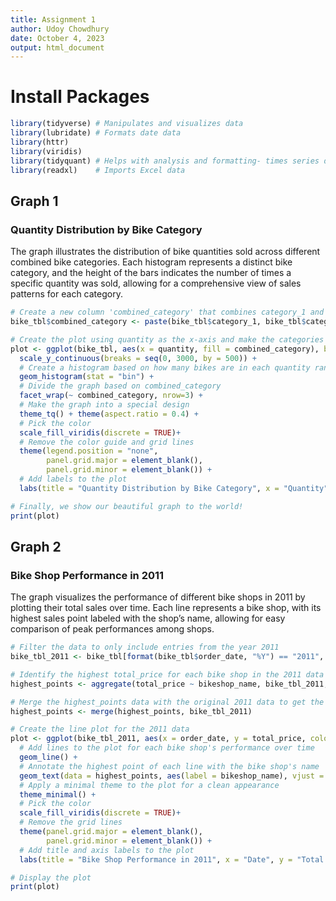 ```yaml
---
title: Assignment 1
author: Udoy Chowdhury
date: October 4, 2023
output: html_document
---
```


# Install Packages

```r
library(tidyverse) # Manipulates and visualizes data
library(lubridate) # Formats date data
library(httr) 
library(viridis)
library(tidyquant) # Helps with analysis and formatting- times series data
library(readxl)    # Imports Excel data
```

## Graph 1
### Quantity Distribution by Bike Category
The graph illustrates the distribution of bike quantities sold across different combined bike categories. Each histogram represents a distinct bike category, and the height of the bars indicates the number of times a specific quantity was sold, allowing for a comprehensive view of sales patterns for each category.
```r
# Create a new column 'combined_category' that combines category_1 and category_2
bike_tbl$combined_category <- paste(bike_tbl$category_1, bike_tbl$category_2, sep = " - ")

# Create the plot using quantity as the x-axis and make the categories different colors
plot <- ggplot(bike_tbl, aes(x = quantity, fill = combined_category), bins = 100) +  
  scale_y_continuous(breaks = seq(0, 3000, by = 500)) +
  # Create a histogram based on how many bikes are in each quantity range
  geom_histogram(stat = "bin") +                
  # Divide the graph based on combined_category
  facet_wrap(~ combined_category, nrow=3) +                    
  # Make the graph into a special design
  theme_tq() + theme(aspect.ratio = 0.4) +                               
  # Pick the color
  scale_fill_viridis(discrete = TRUE)+ 
  # Remove the color guide and grid lines
  theme(legend.position = "none",
        panel.grid.major = element_blank(),
        panel.grid.minor = element_blank()) +   
  # Add labels to the plot
  labs(title = "Quantity Distribution by Bike Category", x = "Quantity", y = "Count")  

# Finally, we show our beautiful graph to the world!
print(plot)
```

## Graph 2
### Bike Shop Performance in 2011
The graph visualizes the performance of different bike shops in 2011 by plotting their total sales over time. Each line represents a bike shop, with its highest sales point labeled with the shop's name, allowing for easy comparison of peak performances among shops.
```r
# Filter the data to only include entries from the year 2011
bike_tbl_2011 <- bike_tbl[format(bike_tbl$order_date, "%Y") == "2011", ]

# Identify the highest total_price for each bike shop in the 2011 data
highest_points <- aggregate(total_price ~ bikeshop_name, bike_tbl_2011, max)

# Merge the highest_points data with the original 2011 data to get the corresponding order_date for each highest point
highest_points <- merge(highest_points, bike_tbl_2011)

# Create the line plot for the 2011 data
plot <- ggplot(bike_tbl_2011, aes(x = order_date, y = total_price, color = bikeshop_name, group = bikeshop_name)) +  
  # Add lines to the plot for each bike shop's performance over time
  geom_line() +
  # Annotate the highest point of each line with the bike shop's name
  geom_text(data = highest_points, aes(label = bikeshop_name), vjust = -0.5, hjust = 0.5, size = 3, show.legend = FALSE) +
  # Apply a minimal theme to the plot for a clean appearance
  theme_minimal() +                                   
  # Pick the color
  scale_fill_viridis(discrete = TRUE)+ 
  # Remove the grid lines
  theme(panel.grid.major = element_blank(),
        panel.grid.minor = element_blank()) +  
  # Add title and axis labels to the plot
  labs(title = "Bike Shop Performance in 2011", x = "Date", y = "Total Price")  

# Display the plot
print(plot)

```
